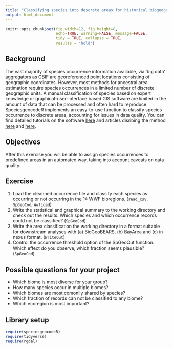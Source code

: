 ```yaml
---
title: "Classifying species into descrete areas for historical biogeography"
output: html_document
---
```


```r
knitr::opts_chunk$set(fig.width=12, fig.height=8, 
                      echo=TRUE, warning=FALSE, message=FALSE,
                      tidy = TRUE, collapse = TRUE,
                      results = 'hold')
```


## Background
The vast majority of species occurrence information available, via 'big data' aggregators as GBIF are georeferenced point locations consisting of geographic coordinates. However, most methods for ancestral area estimation require species occurrences in a limited number of discrete geographic units. A manual classification of species based on expert knowledge or graphical-user-interface based GIS software are limited in the amount of data that can be processed and often hard to reproduce. SpeciesgeocodeR implements an easy-to-use function to classify species occurrence to discrete areas, accounting for issues in data quality. You can find detailed tutorials on the software [here](https://github.com/azizka/speciesgeocodeR/wiki) and articles disribing the method [here](https://academic.oup.com/sysbio/article/66/2/145/2670075/SpeciesGeoCoder-Fast-Categorization-of-Species) and [here](http://www.biorxiv.org/content/early/2015/11/24/032755).


## Objectives
After this exercise you will be able to assign species occurrences to predefined areas in an automated way, taking into account caveats on data quality.

## Exercise
1. Load the cleanned occurrence file and classify each species as occurring or not occurring in the 14 WWF bioregions. (`read_csv`, `SpGeoCod`, `WwfLoad`)
2. Write the statistical and graphical summary to the working directory and check out the results. Which species and which occurrence records could not be classified? (`SpGeoCod`)
3. Write the area classification the working directory in a format suitable for downstream analyses with (a) BioGeoBEARS, (b) BayArea and (c) in nexus format. (`WriteOut`)
4. Control the occurrence threshold option of the SpGeoOut function. Which effect do you observe, which fraction seems plausible? (`SpGeoCod`)

## Possible questions for your project
* Which biome is most diverse for your group?
* How many species occur in multiple biomes?
* Which biomes are most comonlly shared by species?
* Which fraction of records can not be classified to any biome?
* Which ecoregion is most important?

## Library setup
```r
require(speciesgeocodeR)
require(tidyverse)
require(rgdal)
```
